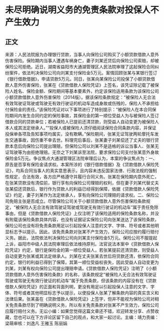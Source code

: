# 未尽明确说明义务的免责条款对投保人不产生效力
## 正文
来源：人民法院报为办理银行贷款，当事人向保险公司购买了小额贷款借款人意外伤害保险。保险期内当事人遭遇车祸身亡，妻子刘某还贷后向保险公司索赔，却被保险公司拒绝。近日，湖南省益阳市大通湖管理区人民法院审理了这起保险合同纠纷案件，依法判决保险公司向刘某支付保险金5万元。案情回顾张某与某银行签订《银行借款借据》，申请贷款5万元。同日，张某向某保险公司投保了小额贷款借款人意外伤害保险，张某在《贷款借款人保险凭证》上签名，该凭证除记载了被保险人姓名、保险金额、保险期间等基本要素外，约定该保险适用条款为该保险公司小额贷款借款人意外伤害保险（2014版）。据该保险条款规定：“被保险人无合法有效驾驶证驾驶或驾驶无有效行驶证的机动车造成身故或伤残的，保险人不承担给付保险金的责任。”该保险凭证对以下事项进行了特别提示：“被保险人在本合同保险期间内发生合同约定的保险事故，其保险金的第一顺位受益人为与被保险人签订借款合同的贷款单位；若被保险人已提前还清贷款，则受益人自动变更为被保险人本人或其法定继承人。”“投保人或被保险人须仔细阅读保险合同条款内容，并保证投保单各项及告知事项均属实，没有欺瞒。”保险期间，张某无证驾驶两轮摩托车发生交通事故，因伤重不幸去世。料理完后事后，张某妻子刘某偿还了丈夫的银行贷款本息后向保险公司提出理赔，但保险公司以刘某不是适格的诉讼当事人、张某无证驾驶等为由拒绝理赔。无奈之下刘某诉至法院，要求保险公司支付张某意外身故保险金5万元。争议焦点大通湖管理区法院审理后认为，本案的争议焦点为：一、原告是否享有保险金请求权。本案所涉的《银行借款借据》及《贷款借款人保险凭证》，均系合同当事人的真实意思表示，且内容未违反国家法律、行政法规的强制性规定，合法有效，各方应严格遵守并履行合同义务。张某在保险期内意外死亡，在张某贷款没有清偿前，银行享有向保险公司理赔的权利，但在妻子刘某代替丈夫张某偿还贷款后，银行作为贷款人的利益已经得到保障，依据《贷款借款人保险凭证》约定，妻子刘某作为法定继承人，享有向保险公司理赔的请求权。二、保险公司免赔主张是否成立。尽管保险公司关于小额贷款借款人意外伤害保险条款规定，“被保险人无合法有效驾驶证驾驶或驾驶无有效行驶证的机动车”属于责任免除事由，但是《贷款借款人保险凭证》上仅注明了该保险适用的保险条款名称，并没有附载该保险条款具体内容，也没有证据证实保险公司向张某送达了该保险条款，保险公司也没有将免责条款用足以引起投保人注意的文字、字体、符号或者其他明显标志予以提示。因此，该免责条款对张某不产生效力，保险公司应按约履行赔付义务。据此，法院依法判决保险公司向刘某支付保险金5万元。保险公司不服提起上诉，益阳市中级人民法院审理后依法维持原判。法官说法本案中《贷款借款人保险凭证》约定，银行是保险金的第一顺位受益人，若张某提前还清贷款，则受益人自动变更为张某或其法定继承人。刘某在丈夫张某去世后将贷款还清，依保险合同约定，银行的利益已得到了保障，其第一顺位受益权丧失，因此受益人自动变更为刘某，刘某有权向保险公司提出理赔申请。《贷款借款人保险凭证》注明了《小额贷款借款人意外伤害保险条款》的名称，该条款规定“被保险人无合法有效驾驶证驾驶或驾驶无有效行驶证的机动车”属于免责条款，但该条款的内容没有在《贷款借款人保险凭证》的正面和背面列明，更没有用足以引起投保人注意的文字、字体、符号或者其他明显标志予以提示，以使投保人张某了解条款内容的真实含义和法律后果。张某虽在《贷款借款人保险凭证》上签字，但并不能视为保险公司对相关免责条款尽到了明确说明义务，所以有关免责条款对张某不产生效力，保险公司应履行赔付义务。无讼小编：如果您觉得这篇文章还不错，欢迎转发分享、点赞收藏，您也可以在下方评论区留下自己的观点，和大家一起讨论。主编：靖力责编：梁萌审核：刘逸凡 王雅玉 陈丽娟